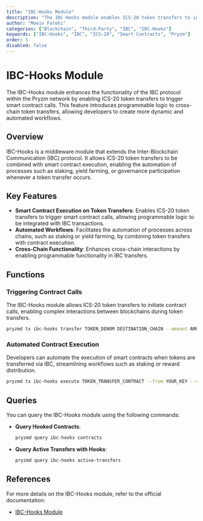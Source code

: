 ```yaml
---
title: "IBC-Hooks Module"
description: "The IBC-Hooks module enables ICS-20 token transfers to initiate contract calls, adding programmable functionality to IBC transfers within the Pryzm network."
author: "Moein Fatehi"
categories: ["Blockchain", "Third-Party", "IBC", "IBC-Hooks"]
keywords: ["IBC-Hooks", "IBC", "ICS-20", "Smart Contracts", "Pryzm"]
order: 5
disabled: false
---
```


# IBC-Hooks Module

The IBC-Hooks module enhances the functionality of the IBC protocol within the Pryzm network by enabling ICS-20 token transfers to trigger smart contract calls. This feature introduces programmable logic to cross-chain token transfers, allowing developers to create more dynamic and automated workflows.

## Overview

IBC-Hooks is a middleware module that extends the Inter-Blockchain Communication (IBC) protocol. It allows ICS-20 token transfers to be combined with smart contract execution, enabling the automation of processes such as staking, yield farming, or governance participation whenever a token transfer occurs.

## Key Features

- **Smart Contract Execution on Token Transfers**: Enables ICS-20 token transfers to trigger smart contract calls, allowing programmable logic to be integrated with IBC transactions.
- **Automated Workflows**: Facilitates the automation of processes across chains, such as staking or yield farming, by combining token transfers with contract execution.
- **Cross-Chain Functionality**: Enhances cross-chain interactions by enabling programmable functionality in IBC transfers.

## Functions

### Triggering Contract Calls

The IBC-Hooks module allows ICS-20 token transfers to initiate contract calls, enabling complex interactions between blockchains during token transfers.

```bash
pryzmd tx ibc-hooks transfer TOKEN_DENOM DESTINATION_CHAIN --amount AMOUNT --contract-call '{"action": "trigger"}' --from YOUR_KEY --chain-id pryzm-chain
```

### Automated Contract Execution

Developers can automate the execution of smart contracts when tokens are transferred via IBC, streamlining workflows such as staking or reward distribution.

```bash
pryzmd tx ibc-hooks execute TOKEN_TRANSFER_CONTRACT --from YOUR_KEY --chain-id pryzm-chain
```

## Queries

You can query the IBC-Hooks module using the following commands:

- **Query Hooked Contracts**:

  ```bash
  pryzmd query ibc-hooks contracts
  ```

- **Query Active Transfers with Hooks**:

  ```bash
  pryzmd query ibc-hooks active-transfers
  ```

## References

For more details on the IBC-Hooks module, refer to the official documentation:
- [IBC-Hooks Module](https://docs.cosmos.network/ibc/ibc-hooks)